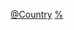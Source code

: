 {{See also|Category:各国议会选举}}
{{Categories by country|nocat}}

[[Category:大選|@Country]]
[[Category:各國選舉|%]]